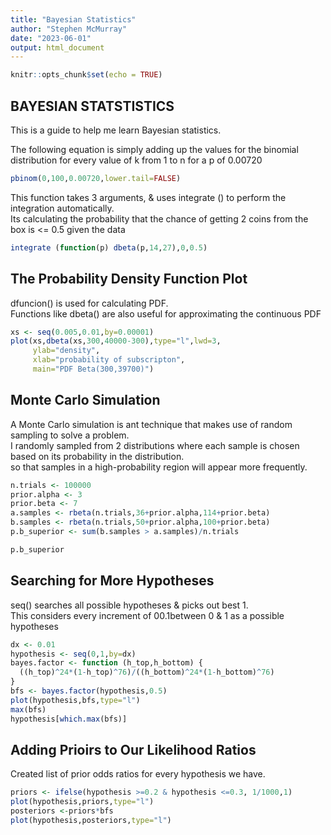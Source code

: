 ```yaml
---
title: "Bayesian Statistics"
author: "Stephen McMurray"
date: "2023-06-01"
output: html_document
---
```


```r
knitr::opts_chunk$set(echo = TRUE)
```

## BAYESIAN STATSTISTICS

This is a guide to help me learn Bayesian statistics.  

The following equation is simply adding up the values for the binomial distribution for every value of k from 1 to n for a p of 0.00720

```r
pbinom(0,100,0.00720,lower.tail=FALSE)
```

This function takes 3 arguments, & uses integrate () to perform the integration automatically.  
Its calculating the probability that the chance of getting 2 coins from the box is <= 0.5 given the data

```r
integrate (function(p) dbeta(p,14,27),0,0.5)
```

## The Probability Density Function Plot

dfuncion() is used for calculating PDF.  
Functions like dbeta() are also useful for approximating the continuous PDF

```r
xs <- seq(0.005,0.01,by=0.00001)
plot(xs,dbeta(xs,300,40000-300),type="l",lwd=3,
     ylab="density",
     xlab="probability of subscripton",
     main="PDF Beta(300,39700)")
```

## Monte Carlo Simulation

A Monte Carlo simulation is ant technique that makes use of random sampling to solve a problem.  
I randomly sampled from 2 distributions where each sample is chosen based on its probability in the distribution.  
so that samples in a high-probability region will appear more frequently.  

```r
n.trials <- 100000
prior.alpha <- 3
prior.beta <- 7
a.samples <- rbeta(n.trials,36+prior.alpha,114+prior.beta)
b.samples <- rbeta(n.trials,50+prior.alpha,100+prior.beta)
p.b_superior <- sum(b.samples > a.samples)/n.trials

p.b_superior  

```

## Searching for More Hypotheses

seq() searches all possible hypotheses & picks out best 1.  
This considers every increment of 00.1between 0 & 1 as a possible hypotheses

```r
dx <- 0.01
hypothesis <- seq(0,1,by=dx)
bayes.factor <- function (h_top,h_bottom) {
  ((h_top)^24*(1-h_top)^76)/((h_bottom)^24*(1-h_bottom)^76)
}
bfs <- bayes.factor(hypothesis,0.5)
plot(hypothesis,bfs,type="l")
max(bfs)
hypothesis[which.max(bfs)]
```

## Adding Prioirs to Our Likelihood Ratios

Created list of prior odds ratios for every hypothesis we have.

```r
priors <- ifelse(hypothesis >=0.2 & hypothesis <=0.3, 1/1000,1)
plot(hypothesis,priors,type="l")
posteriors <-priors*bfs
plot(hypothesis,posteriors,type="l")
```

